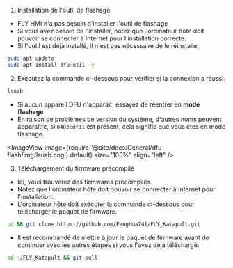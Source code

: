 1. Installation de l'outil de flashage

* FLY HMI n'a pas besoin d'installer l'outil de flashage
* Si vous avez besoin de l'installer, notez que l'ordinateur hôte doit pouvoir se connecter à Internet pour l'installation correcte.
* Si l'outil est déjà installé, il n'est pas nécessaire de le réinstaller.

```bash
sudo apt update
sudo apt install dfu-util -y
```

2. Exécutez la commande ci-dessous pour vérifier si la connexion a réussi.

```bash
lsusb
```

* Si aucun appareil DFU n'apparaît, essayez de réentrer en **mode flashage**
* En raison de problèmes de version du système, d'autres noms peuvent apparaître, si `0483:df11` est présent, cela signifie que vous êtes en mode flashage.

<ImageView image={require('@site/docs/General/dfu-flash/img/lsusb.png').default} size="100%" align="left" />


3. Téléchargement du firmware précompilé

* Ici, vous trouverez des firmwares précompilés.
* Notez que l'ordinateur hôte doit pouvoir se connecter à Internet pour l'installation.
* L'ordinateur hôte doit exécuter la commande ci-dessous pour télécharger le paquet de firmware.

```bash
cd && git clone https://github.com/FengHua741/FLY_Katapult.git
```

* Il est recommandé de mettre à jour le paquet de firmware avant de continuer avec les autres étapes si vous l'avez déjà téléchargé.

```bash
cd ~/FLY_Katapult && git pull
```